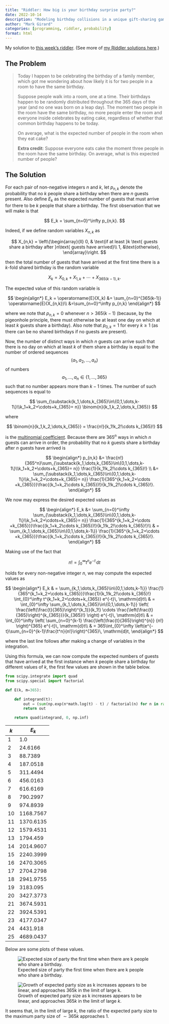 ```yaml
---
title: "Riddler: How big is your birthday surprise party?"
date: 2022-10-14
description: "Modeling birthday collisions in a unique gift-sharing game."
author: "Mark Girard"
categories: [programming, riddler, probability]
format: html
---
```



My solution to [this week's riddler](https://fivethirtyeight.com/features/can-you-salvage-your-rug/). (See more of [my Riddler solutions here](/riddlers).)

## The Problem
> Today I happen to be celebrating the birthday of a family member, which got me wondering about how likely it is for two people in a room to have the same birthday.
>
> Suppose people walk into a room, one at a time. Their birthdays happen to be randomly distributed throughout the 365 days of the year (and no one was born on a leap day). The moment two people in the room have the same birthday, no more people enter the room and everyone inside celebrates by eating cake, regardless of whether that common birthday happens to be today.
>
> On average, what is the expected number of people in the room when they eat cake?
>
> __Extra credit__: Suppose everyone eats cake the moment three people in the room have the same birthday. On average, what is this expected number of people?

## The Solution

For each pair of non-negative integers $n$ and $k$, let $p_{n,k}$ denote the probability that no $k$ people share a birthday when there are $n$ guests present. Also define $E_k$ as the expected number of guests that must arrive for there to be $k$ people that share a birthday. The first observation that we will make is that

$$
E_k  = \sum_{n=0}^\infty p_{n,k}.
$$

Indeed, if we define random variables $X_{n,k}$ as

$$
X_{n,k} = \left\{\begin{array}{ll}
0, & \text{if at least }k \text{ guests share a birthday after }n\text{ guests have arrived}\\
1, &\text{otherwise},
\end{array}\right.
$$

then the total number of guests that have arrived at the first time there is a $k$-fold shared birthday is the random variable

$$
X_k = X_{0,k} + X_{1,k} + \cdots +  X_{365(k-1),k}.
$$

The expected value of this random variable is

$$
\begin{align*}
E_k = \operatorname{E}(X_k)
&= \sum_{n=0}^{365(k-1)} \operatorname{E}(X_{n,k})\\
&=\sum_{n=0}^\infty p_{n,k}
\end{align*}
$$

where we note that $p_{n,k}=0$ whenever $n>365(k-1)$ (because, by the pigeonhole principle, there must otherwise be at least one day on which at least $k$ guests share a birthday). Also note that $p_{0,k}=1$ for every $k\geq1$ (as there can be no shared birthdays if no guests are present).

Now, the number of distinct ways in which $n$ guests can arrive such that there is no day on which at least $k$ of them share a birthday is equal to the number of ordered sequences $$(a_1,a_2,\dots,a_n)$$ of numbers $$a_1,\dots,a_n\in\{1,\dots,365\}$$ such that no number appears more than $k-1$ times. The number of such sequences is equal to

$$
\sum_{\substack{k_1,\dots,k_{365}\in\{0,1,\dots,k-1\}\\k_1+k_2+\cdots+k_{365}= n}}
\binom{n}{k_1,k_2,\dots,k_{365}}
$$

where

$$
\binom{n}{k_1,k_2,\dots,k_{365}} = \frac{n!}{k_1!k_2!\cdots k_{365}!}
$$

is the [multinomial coefficient](https://en.wikipedia.org/wiki/Multinomial_theorem). Because there are $365^n$ ways in which $n$ guests can arrive in order, the probability that no $k$ guests share a birthday after $n$ guests have arrived is  

$$
\begin{align*}
p_{n,k} &= \frac{n!}{365^n}\sum_{\substack{k_1,\dots,k_{365}\in\{0,1,\dots,k-1\}\\k_1+k_2+\cdots+k_{365}= n}} \frac{1}{k_1!k_2!\cdots k_{365}!}
\\
&= \sum_{\substack{k_1,\dots,k_{365}\in\{0,1,\dots,k-1\}\\k_1+k_2+\cdots+k_{365}= n}} \frac{1}{365^{k_1+k_2+\cdots +k_{365}}}\frac{(k_1+k_2\cdots k_{365})!}{k_1!k_2!\cdots k_{365}!}.
\end{align*}
$$

We now may express the desired expected values as

$$
\begin{align*}
E_k
&= \sum_{n=0}^\infty \sum_{\substack{k_1,\dots,k_{365}\in\{0,1,\dots,k-1\}\\k_1+k_2+\cdots+k_{365}= n}} \frac{1}{365^{k_1+k_2+\cdots +k_{365}}}\frac{(k_1+k_2\cdots k_{365})!}{k_1!k_2!\cdots k_{365}!}\\
 & = \sum_{k_1,\dots,k_{365}\in\{0,1,\dots,k-1\}}
 \frac{1}{365^{k_1+k_2+\cdots +k_{365}}}\frac{(k_1+k_2\cdots k_{365})!}{k_1!k_2!\cdots k_{365}!}.
\end{align*}
$$

Making use of the fact that

$$
n! = \int_{0}^\infty t^n e^{-t}\, \mathrm{d}t
$$

holds for every non-negative integer $n$, we may compute the expected values as

$$
\begin{align*}
E_k &
 = \sum_{k_1,\dots,k_{365}\in\{0,1,\dots,k-1\}} \frac{1}{365^{k_1+k_2+\cdots k_{365}}}\frac{1}{k_1!k_2!\cdots k_{365}!} \int_{0}^\infty t^{k_1+k_2+\cdots+k_{365}} e^{-t}\, \mathrm{d}t\\
 & = \int_{0}^\infty \sum_{k_1,\dots,k_{365}\in\{0,1,\dots,k-1\}}
 \left(
   \frac{\left(\frac{t}{365}\right)^{k_1}}{k_1!} \cdots \frac{\left(\frac{t}{365}\right)^{k_{365}}}{k_{365}!}
   \right)
   e^{-t}\, \mathrm{d}t\\
 & = \int_{0}^\infty
 \left(
   \sum_{n=0}^{k-1} \frac{\left(\frac{t}{365}\right)^{n}} {n!}
   \right)^{365}
   e^{-t}\, \mathrm{d}t\\
& = 365\int_{0}^\infty \left(e^{-t}\sum_{n=0}^{k-1}\frac{t^n}{n!}\right)^{365}\, \mathrm{d}t,
\end{align*}
$$

where the last line follows after making a change of variables in the integration.

Using this formula, we can now compute the expected numbers of guests that have arrived at the first instance when $k$ people share a birthday for different values of $k$, the first few values are shown in the table below.

```python
from scipy.integrate import quad
from scipy.special import factorial

def E(k, m=365):

    def integrand(t):
        out = (sum(np.exp(n*math.log(t) - t) / factorial(n) for n in range(k))) ** m
        return out

    return quad(integrand, 0, np.inf)
```


| $k$ | $E_k$|
|--|-------|
|1|1.0|
|2|24.6166|
|3|88.7389|
|4|187.0518|
|5|311.4494|
|6|456.0163|
|7|616.6169|
|8|790.2997|
|9|974.8939|
|10|1168.7567|
|11|1370.6135|
|12|1579.4531|
|13|1794.459|
|14|2014.9607|
|15|2240.3999|
|16|2470.3065|
|17|2704.2798|
|18|2941.9755|
|19|3183.095|
|20|3427.3773|
|21|3674.5931|
|22|3924.5391|
|23|4177.0347|
|24|4431.918|
|25|4689.0437|

Below are some plots of these values.

![Expected size of party the first time when there are k people who share a birthday.](/blog/images/riddler-birthday-surprise_1.png)


![Growth of expected party size as k increases appears to be linear, and approaches $365k$ in the limit of large $k$.](/blog/images/riddler-birthday-surprise_2.png)

It seems that, in the limit of large $k$, the ratio of the expected party size to the maximum party size of $\sim365k$ approaches 1.